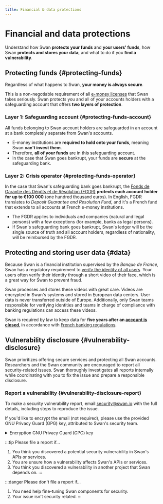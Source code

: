 ```yaml
---
title: Financial & data protections
---
```


# Financial and data protections

Understand how Swan **protects your funds** and **your users' funds**, how Swan **protects and stores your data**, and what to do if you **find a vulnerability**.

## Protecting funds {#protecting-funds}

Regardless of what happens to Swan, **your money is always secure**.

This is a non-negotiable requirement of all [e-money licenses](../index.mdx#license) that Swan takes seriously.
Swan protects you and all of your accounts holders with a safeguarding account that offers **two layers of protection**.

### Layer 1: Safeguarding account {#protecting-funds-account}

All funds belonging to Swan account holders are safeguarded in an account at a bank completely separate from Swan's accounts.

- E-money institutions are **required to hold onto your funds**, meaning Swan **can't invest them**.
- Therefore, **all of your funds** are in this safeguarding account.
- In the case that Swan goes bankrupt, your funds are **secure** at the safeguarding bank.

### Layer 2: Crisis operator {#protecting-funds-operator}

In the case that Swan's safeguarding bank goes bankrupt, the [Fonds de Garantie des Dépôts et de Résolution (FGDR)](https://www.garantiedesdepots.fr/en) **protects each account holder for up to €100 000** (one hundred thousand euros).
In English, FGDR translates to _Deposit Guarantee and Resolution Fund_, and it's a French fund that extends to all accounts at French e-money institutions.

- The FGDR applies to individuals and companies (natural and legal persons) with a few exceptions (for example, banks as legal persons).
- If Swan's safeguarding bank goes bankrupt, Swan's ledger will be the single source of truth and all account holders, regardless of nationality, will be reimbursed by the FGDR.

## Protecting and storing user data {#data}

Because Swan is a financial institution supervised by the _Banque de France_, Swan has a regulatory requirement to [verify the identity of all users](../../topics/users/identifications/index.mdx).
Your users often verify their identity through a short video of their face, which is a great way for Swan to prevent fraud.

Swan processes and stores these videos with great care.
Videos are encrypted in Swan's systems and stored in European data centers.
User data is never transferred outside of Europe.
Additionally, only Swan teams responsible for verifying identities and teams in charge of compliance with banking regulations can access these videos.

Swan is required by law to keep data for **five years after an [account is closed](../../topics/accounts/closure/index.mdx)**, in accordance with [French banking regulations](https://www.legifrance.gouv.fr/codes/article_lc/LEGIARTI000041577784).

## Vulnerability disclosure {#vulnerability-disclosure}

Swan prioritizes offering secure services and protecting all Swan accounts.
Researchers and the Swan community are encouraged to report all security-related issues.
Swan thoroughly investigates all reports internally while coordinating with you to fix the issue and prepare a responsible disclosure.

### Report a vulnerability {#vulnerability-disclosure-report}

To make a security vulnerability report, email security@swan.io with the full details, including steps to reproduce the issue.

If you'd like to encrypt the email (not required), please use the provided GNU Privacy Guard (GPG) key, attributed to Swan's security team.

<details>
  <summary>Encryption GNU Privacy Guard (GPG) key</summary>

-----BEGIN PGP PUBLIC KEY BLOCK-----

mQINBGMRwxMBEADX+27SleleHaxYfU0ey+qH3KS3rS/L52xOKGyMDXtGw38mNWyn
6P7JvIcx86ti4HkplYRAw36FZSAK9NGSM2tnjfVzv7oJKhWg5EI/9gPQpKPktDQS
xaD7ImGBuF42u0b7eJK5AvAizQ8RwMaKezo84gDMZdRkV4vPiWTxUH23uwD0ey57
13JjrzLqrr3t1ZkXE52nt+h89LR6q/78IJwtCHb/ZhHCw/giI37Ix25+MlVDrIB8
0mltoyUm/bFtR01hX97116KR4T4WhGJMackDG3AULm4YjPxBUQiuMWn+4DR+CBde
xKrq+v2Q85/dq3HRaZ+Z3a2d7Yenne9AyTp19gCEy6+4ld1j170Cj7V7auB/bJcw
8Mzkd6JS02XWcC0Aq961AM7EQ6DZom+Q8lyqdRIjTI/QjWZSULQNusd7vJvFdEz3
Bd6YIFeC7chodN9TIaCOfJJJJIoN2ntB69uX2cyYtIr/keNkIL/vOgbwTfm0CviP
h76GFgN1YiwJ4JGe4DmATmjBDtRf6SUalXL3fQeP6eBCnEPh3paCx3RyWkThme4L
rbYR8EqFV9ipVnUTdN4i1IgVn5rydVpqqJd9zmN5Jk+xvgbthy1gxPFNFt26ZAXE
FrbI/Xx0g6fNhN+51Z93OP2ckPT6+MkoZjB7WMiA5NsgeiAop3GTMYZdiwARAQAB
tCVTd2FuIFNlY3VyaXR5IFRlYW0gPHNlY3VyaXR5QHN3YW4uaW8+iQJOBBMBCAA4
FiEEhpdeLqFNMSQgGJ+O1VBNzkad0mwFAmMRwxMCGwMFCwkIBwIGFQoJCAsCBBYC
AwECHgECF4AACgkQ1VBNzkad0mxl4Q//TWMc2wPuYnr/m896IQqhUUzp+9jBb1/v
0a19J/aCRPw72i10az5PDXFpagPUE2gQoeTxT3A/0Sg9zYc2TBT0iP+zrj9GD1/W
K0zM1efolRIHlUyOjyFjLAn6RNXKg8lyhWCv88hNSoKQ88bW3+GG3bnO1R+mPgCe
m1AIQQE0pBP/I0K3XpLDQvdY22vkWpcXNbULjcirHG6JRWfJmlYhGRLQnAFdzzG4
afzD5k97fxdChJz78hpoUbmD9EZMbcoOgCQJyodzYQevwNDQ89SBLh2wQT9Bzm3y
EE/vsqMG0aYKh0r6L9XfqPxTahcpEKT42mvkCLlmWy+HlEvicME9BStGST7C/a7I
wpUx4nuqdPB4GIgxgOkaBbkotgxCammDe3qjQjtIRs/h7AhG/rXhNni1kzeQSZ5u
SPvnkaUJvnT8tEQw+dU31z2MWq7M8LRgMsi4nKhDPpKBLH/ITGpTbyDCa1cPKTKD
ey468x+8uJl+s1w/9Xg4pyT1fcBPzcc131gWykO6cqT9szITu518zBY2Hw54ywzf
fHWJjI6sZ+ggYnj4ELVcLswIpPU2yWI6pXU+Ume8tHJvAAqyrqPqcyORNPZrwBjw
AOMHB1RpFwqmyY8XbMUzFB/m1WnH29mbDS7UhWvqGpUeKfuowBZs8tDAR5YjJh32
3+2luh0mmOO5Ag0EYxHDEwEQAO5Z0iGFmLsSC/dWWXSYjOOuQM+S12iF7ot9grEY
Pjlr4GqI2jhh7u/QuSCyvp54yF3DkAGT8on/IYv7PksnPOw32apWqinADGJWYCAD
NgPMxo019+qGWbf4qUUooWLots0VJjCNhF2OPGmSGv5c/O1gespAC1E1CX5wgPEn
hSkU1kUACauXyJYrs4tL5VKOcx1Km4J3kyCJYyE9RfTC5s0KovI/qKGgcCqFO4Bv
iqT4aTbkhPdbztMPRgUobd3UoHyMA+lvAHnyOix47U+LQ43BMuHRuF0g3z8gpx4j
6RdJoqueLg/tMuRJ250kUU8bWpXEmOUjH1dZkT6m03Ez6oIFvxCTiPEe9VveXZkH
przs4L+AdnAaAsOD4joz0kqD7Wu16yw0TPubJpYV+TWzo854gLqFIdR6hoAnY78U
d6thq4kPHkZqG0qIqcfpvBKBxli4Ecza7utwYCSDkW7C5c9hGV8TtE6Sj4sh/oZP
YXIjb9iNcLhD1Npnli6fUs1Uf5P0aedU1TLSunI1tzGr4gD6HqJX4BXc1TKQKPrL
sRtscfdAHPy+QFLhK59ALalvvDwAHqu/EhlOi8xypBAhOAe3seAL7QYE8wNaVh0F
qBmI363JEum0Cv7ObGUlPta/bEIRjnI0TbwsX+Bpt3QB51/1j1f8MYKKToOr6m4D
DrK1ABEBAAGJAjYEGAEIACAWIQSGl14uoU0xJCAYn47VUE3ORp3SbAUCYxHDEwIb
DAAKCRDVUE3ORp3SbK6CD/9+SWRPjIiAgSELmUBOCrJf4dl6wuJhuJumFrlO2CMb
u7bfNg/P3eO533cF5SACH00t7qtgYWh/ykix3r+8nbbXGBX5PAo2FG2yVb8xiodQ
wL8A6Wxa4XAQ0pFlQ3gWxMEvDmDJoCd3JvLAtdOxh0ytgLYENDz284sxdJp6t5F9
PwIc/eGPxIdfUdG82G9VM2TlYu59Glm1IhJy47CTzcqSiSn/kTmco628p9qI2aBh
7uyePaVXcJa9mz6KQos8HUlK4CRD/O7zNsAztl6MjTgJaTUfPj0qMZ2zMFelpj+F
PoNEAuI28x5l89R+7+i+8Q4Pre6XLptVpbaNSrda5pc17hBTpNl7jpn0gcZbkto3
OIk32GFbSJnP/EFqoicEDHnzhRoDPoay5okwW5bWDA5xNseHTrwdyEm5hmF5GfsD
xTeKTuphDxquHTPNaG2Z1Hx69J6bWtVlg7FTxhA9EN0lgnJSqQqy1T2EsbgjpsUx
4AocHZFOWGl4lsGROn7XZfvq8L04Kt6pBL41KW83GwscJQBDvDxNquZSw0bfBN0k
g1+djZnolh3dHGzMHkAn1l664UDije1+zrRLr0ucA+MavlEKBsB5ZskgnaWVeYaY
QJL+JSPQ3KKh6YdpZO9ppOnx9eDgl4/Cok/9OYyG+n+444KZZ3Pw+zKlcPd9SrW7
Ag==
=LEk2

-----END PGP PUBLIC KEY BLOCK-----

</details>

:::tip Please file a report if...

1. You think you discovered a potential security vulnerability in Swan's APIs or services.
1. You are unsure how a vulnerability affects Swan's APIs or services.
1. You think you discovered a vulnerability in another project that Swan depends on.
   :::

:::danger Please don't file a report if...

1. You need help fine-tuning Swan components for security.
1. Your issue isn't security related.
   :::
